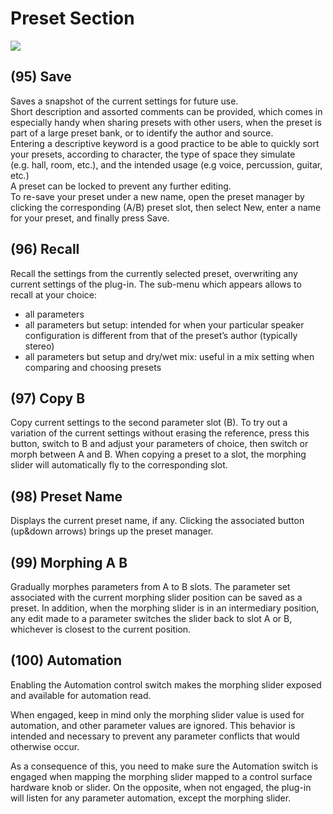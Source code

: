 # Preset Section

![](https://media.githubusercontent.com/media/FLUX-SE/doc_images/main/Plugins/ircam-spat/spat_20.jpg)

## (95) Save
Saves a snapshot of the current settings for future use.  
Short description and assorted comments can be provided, which comes in especially handy when sharing presets with
other users, when the preset is part of a large preset bank, or to identify the author and source.  
Entering a descriptive keyword is a good practice to be able to quickly sort your presets, according to character, the type of
space they simulate (e.g. hall, room, etc.), and the intended usage (e.g voice, percussion, guitar, etc.)  
A preset can be locked to prevent any further editing.  
To re-save your preset under a new name, open the preset manager by clicking the corresponding (A/B) preset slot, then
select New, enter a name for your preset, and finally press Save.


## (96) Recall
Recall the settings from the currently selected preset, overwriting any current settings of the plug-in. The sub-menu which
appears allows to recall at your choice:


* all parameters
* all parameters but setup: intended for when your particular speaker configuration is different from that of the preset's
author (typically stereo)
* all parameters but setup and dry/wet mix: useful in a mix setting when comparing and choosing presets


## (97) Copy B
Copy current settings to the second parameter slot (B). To try out a variation of the current settings without erasing the
reference, press this button, switch to B and adjust your parameters of choice, then switch or morph between A and B.
When copying a preset to a slot, the morphing slider will automatically fly to the corresponding slot.


## (98) Preset Name
Displays the current preset name, if any. Clicking the associated button (up&down arrows) brings up the preset manager.


## (99) Morphing A B
Gradually morphes parameters from A to B slots.
The parameter set associated with the current morphing slider position can be saved as a preset. In addition, when the
morphing slider is in an intermediary position, any edit made to a parameter switches the slider back to slot A or B, 
whichever is closest to the current position.


## (100) Automation
Enabling the Automation control switch makes the morphing slider exposed and available for automation read.

When engaged, keep in mind only the morphing slider value is used for automation, and other parameter values are 
ignored. This behavior is intended and necessary to prevent any parameter conflicts that would otherwise occur.


As a consequence of this, you need to make sure the Automation switch is engaged when mapping the morphing slider
mapped to a control surface hardware knob or slider. On the opposite, when not engaged, the plug-in will listen for any
parameter automation, except the morphing slider.
